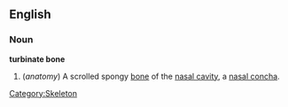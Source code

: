 {{wikipedia}}
==English==
===Noun===
'''turbinate bone'''

# (''anatomy'') A scrolled spongy [[bone]] of the [[nasal cavity]], a [[nasal concha]].

[[Category:Skeleton]]